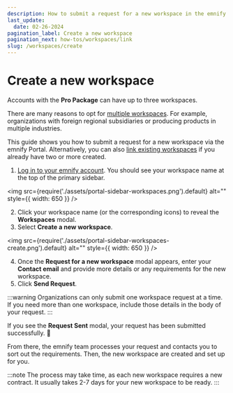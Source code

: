 ```yaml
---
description: How to submit a request for a new workspace in the emnify Portal
last_update:
  date: 02-26-2024
pagination_label: Create a new workspace
pagination_next: how-tos/workspaces/link
slug: /workspaces/create
---
```


# Create a new workspace


Accounts with the **Pro Package** can have up to three workspaces.

There are many reasons to opt for [multiple workspaces](/workspaces).
For example, organizations with foreign regional subsidiaries or producing products in multiple industries.

This guide shows you how to submit a request for a new workspace via the emnify Portal.
Alternatively, you can also [link existing workspaces](/workspaces/link) if you already have two or more created.

<PermissionsInfoPartial action="create new" />

1. [Log in to your emnify account](https://portal.emnify.com/sign).
You should see your workspace name at the top of the primary sidebar.

<img
  src={require('./assets/portal-sidebar-workspaces.png').default}
  alt=""
  style={{ width: 650 }}
/>

2. Click your workspace name (or the corresponding icons) to reveal the **Workspaces** modal.
3. Select **Create a new workspace**.

<img
  src={require('./assets/portal-sidebar-workspaces-create.png').default}
  alt=""
  style={{ width: 650 }}
/>

4. Once the **Request for a new workspace** modal appears, enter your **Contact email** and provide more details or any requirements for the new workspace.
5. Click **Send Request**.

:::warning
Organizations can only submit one workspace request at a time.
If you need more than one workspace, include those details in the body of your request.
:::

If you see the **Request Sent** modal, your request has been submitted successfully. 🎉

From there, the emnify team processes your request and contacts you to sort out the requirements.
Then, the new workspace are created and set up for you.

:::note
The process may take time, as each new workspace requires a new contract.
It usually takes 2-7 days for your new workspace to be ready.
:::

<FeatureRequestsTipPartial />
